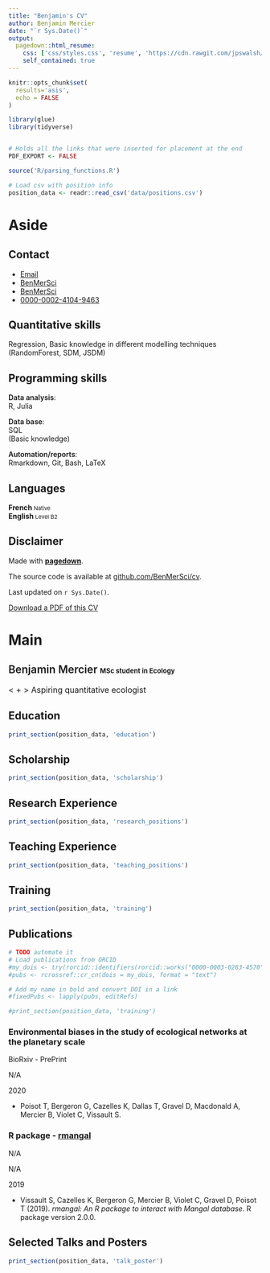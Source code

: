 ```yaml
---
title: "Benjamin's CV"
author: Benjamin Mercier
date: "`r Sys.Date()`"
output:
  pagedown::html_resume:
    css: ['css/styles.css', 'resume', 'https://cdn.rawgit.com/jpswalsh/academicons/master/css/academicons.min.css']
    self_contained: true
---
```


```r
knitr::opts_chunk$set(
  results='asis',
  echo = FALSE
)

library(glue)
library(tidyverse)


# Holds all the links that were inserted for placement at the end
PDF_EXPORT <- FALSE

source('R/parsing_functions.R')

# Load csv with position info
position_data <- readr::read_csv('data/positions.csv')
```


Aside
================================================================================

Contact {#contact}
--------------------------------------------------------------------------------
- <i class="fa fa-envelope"></i> <a href="mailto:benjamin.b.mercier@usherbrooke.ca">Email</a>
- <i class="fa fa-twitter"></i> [BenMerSci](https://twitter.com/BenMerSci)
- <i class="fa fa-github"></i> [BenMerSci](https://github.com/BenMerSci)
- <i class="ai ai-orcid"></i> [0000-0002-4104-9463](https://orcid.org/0000-0002-4104-9463)


Quantitative skills
------------------------------------

Regression, Basic knowledge in different modelling techniques (RandomForest, SDM, JSDM)


Programming skills
------------------------------------

<span style="font-weight:600;">Data analysis</span>: <br>R, Julia<br>

<span style="font-weight:600;">Data base</span>: <br>SQL <br>(Basic knowledge)<br>

<span style="font-weight:600;">Automation/reports</span>: <br>Rmarkdown, Git, Bash, LaTeX<br> 


Languages
------------------------------------

**French**<span style="font-size:11px;"> Native</span><br>
**English**<span style="font-size:11px;"> Level B2</span><br>


Disclaimer {#disclaimer}
--------------------------------------------------------------------------------

Made with [**pagedown**](https://github.com/rstudio/pagedown).

The source code is available at [github.com/BenMerSci/cv](https://github.com/BenMerSci/cv).

Last updated on `r Sys.Date()`.

[<i class='fas fa-download'></i> Download a PDF of this CV](https://BenMerSci.github.io/cv/BenMerSci.pdf)


Main
================================================================================

 <span style="font-weight:600">Benjamin Mercier</span> <span style="font-size: 13px;">MSc student in Ecology</span>{#title}
--------------------------------------------------------------------------------


<span style="font-size: 1rem;">< <i class="fa fa-bar-chart"></i> + <i class="fa fa-laptop"></i> > Aspiring quantitative ecologist </span>


Education {data-icon=graduation-cap data-concise=true}
--------------------------------------------------------------------------------

```r
print_section(position_data, 'education')
```


Scholarship {data-icon=certificate}
--------------------------------------------------------------------------------

```r
print_section(position_data, 'scholarship')
```


Research Experience {data-icon=laptop}
--------------------------------------------------------------------------------

```r
print_section(position_data, 'research_positions')
```


Teaching Experience {data-icon=chalkboard-teacher}
--------------------------------------------------------------------------------

```r
print_section(position_data, 'teaching_positions')
```


Training {data-icon=certificate}
--------------------------------------------------------------------------------

```r
print_section(position_data, 'training')
```


Publications {data-icon=book}
--------------------------------------------------------------------------------


```r
# TODO automate it
# Load publications from ORCID
#my_dois <- try(rorcid::identifiers(rorcid::works("0000-0003-0283-4570")))
#pubs <- rcrossref::cr_cn(dois = my_dois, format = "text")

# Add my name in bold and convert DOI in a link
#fixedPubs <- lapply(pubs, editRefs)

#print_section(position_data, 'training')
```

### Environmental biases in the study of ecological networks at the planetary scale

BioRxiv - PrePrint <a href="https://doi.org/10.1101/2020.01.27.921429"><i class="ai ai-doi"></i></a>

N/A

2020

- Poisot T, Bergeron G, Cazelles K, Dallas T, Gravel D, Macdonald A, Mercier B, Violet C, Vissault S.

### R package - [rmangal](https://docs.ropensci.org/rmangal/)

N/A

N/A

2019

- Vissault S, Cazelles K, Bergeron G, Mercier B, Violet C, Gravel D,
Poisot T (2019). _rmangal: An R package to interact with Mangal
database_. R package version 2.0.0.

Selected Talks and Posters {data-icon=chalkboard-teacher}
--------------------------------------------------------------------------------

```r
print_section(position_data, 'talk_poster')
```